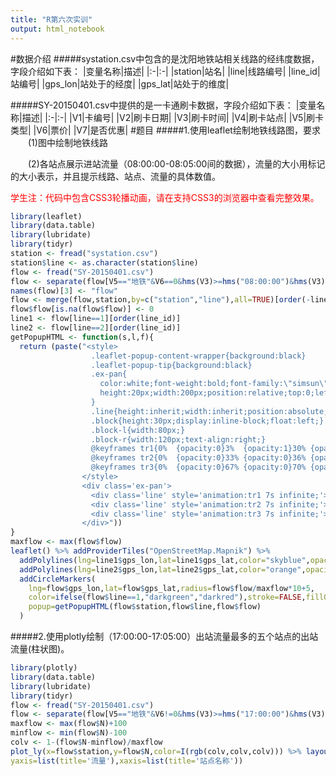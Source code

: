 ```yaml
---
title: "R第六次实训"
output: html_notebook
---
```

#数据介绍
#####systation.csv中包含的是沈阳地铁站相关线路的经纬度数据，字段介绍如下表：
|变量名称|描述|
|:-|:-|
|station|站名|
|line|线路编号|
|line_id|站编号|
|gps_lon|站处于的经度|
|gps_lat|站处于的维度|

#####SY-20150401.csv中提供的是一卡通刷卡数据，字段介绍如下表：
|变量名称|描述|
|:-|:-|
|V1|卡编号|
|V2|刷卡日期|
|V3|刷卡时间|
|V4|刷卡站点|
|V5|刷卡类型|
|V6|票价|
|V7|是否优惠|
#题目
#####1.使用leaflet绘制地铁线路图，要求
&emsp;&emsp;(1)图中绘制地铁线路

&emsp;&emsp;(2)各站点展示进站流量（08:00:00-08:05:00间的数据），流量的大小用标记的大小表示，并且提示线路、站点、流量的具体数值。

<font color="red">学生注：代码中包含CSS3轮播动画，请在支持CSS3的浏览器中查看完整效果。</font>
```r
library(leaflet)
library(data.table)
library(lubridate)
library(tidyr)
station <- fread("systation.csv")
station$line <- as.character(station$line)
flow <- fread("SY-20150401.csv")
flow <- separate(flow[V5=="地铁"&V6==0&hms(V3)>=hms("08:00:00")&hms(V3)<=hms("08:05:00"),.N,by=V4],V4,c("line","station"),sep = "号线",remove = TRUE)
names(flow)[3] <- "flow"
flow <- merge(flow,station,by=c("station","line"),all=TRUE)[order(-line)]
flow$flow[is.na(flow$flow)] <- 0
line1 <- flow[line==1][order(line_id)]
line2 <- flow[line==2][order(line_id)]
getPopupHTML <- function(s,l,f){
  return (paste("<style>
                  .leaflet-popup-content-wrapper{background:black}
                  .leaflet-popup-tip{background:black}
                  .ex-pan{
                    color:white;font-weight:bold;font-family:\"simsun\";font-size:15px;text-shadow:0px 0px 30px white;
                    height:20px;width:200px;position:relative;top:0;left:0;
                  }
                  .line{height:inherit;width:inherit;position:absolute;top:0;left:0;}
                  .block{height:30px;display:inline-block;float:left;}
                  .block-l{width:80px;}
                  .block-r{width:120px;text-align:right;}
                  @keyframes tr1{0%  {opacity:0}3%  {opacity:1}30% {opacity:1}33% {opacity:0}100%{opacity:0}}
                  @keyframes tr2{0%  {opacity:0}33% {opacity:0}36% {opacity:1}64% {opacity:1}67% {opacity:0}100%{opacity:0}}
                  @keyframes tr3{0%  {opacity:0}67% {opacity:0}70% {opacity:1}97% {opacity:1}100%{opacity:0}}
                </style>
                <div class='ex-pan'>
                  <div class='line' style='animation:tr1 7s infinite;'><div class='block block-l'>站点名称</div><div class='block block-r'>",s,"</div></div>
                  <div class='line' style='animation:tr2 7s infinite;'><div class='block block-l'>线路名称</div><div class='block block-r'>",l,"号线</div></div>
                  <div class='line' style='animation:tr3 7s infinite;'><div class='block block-l'>站点流量</div><div class='block block-r'>",f,"</div></div>
                </div>"))
}
maxflow <- max(flow$flow)
leaflet() %>% addProviderTiles("OpenStreetMap.Mapnik") %>% 
  addPolylines(lng=line1$gps_lon,lat=line1$gps_lat,color="skyblue",opacity=1) %>% 
  addPolylines(lng=line2$gps_lon,lat=line2$gps_lat,color="orange",opacity=1) %>%
  addCircleMarkers(
    lng=flow$gps_lon,lat=flow$gps_lat,radius=flow$flow/maxflow*10+5,
    color=ifelse(flow$line==1,"darkgreen","darkred"),stroke=FALSE,fillOpacity=1,
    popup=getPopupHTML(flow$station,flow$line,flow$flow)
  )

```
#####2.使用plotly绘制（17:00:00-17:05:00）出站流量最多的五个站点的出站流量(柱状图)。
```r
library(plotly)
library(data.table)
library(lubridate)
library(tidyr)
flow <- fread("SY-20150401.csv")
flow <- separate(flow[V5=="地铁"&V6!=0&hms(V3)>=hms("17:00:00")&hms(V3)<=hms("17:05:00"),.N,by=V4],V4,c("line","station"),sep = "号线",remove = TRUE)[order(-N)][1:5]
maxflow <- max(flow$N)+100
minflow <- min(flow$N)-100
colv <- 1-(flow$N-minflow)/maxflow
plot_ly(x=flow$station,y=flow$N,color=I(rgb(colv,colv,colv))) %>% layout(title = "2015年4月1日 17:00:00-17:05:00 出站流量最多的五个站点的出站流量(柱状图)",
yaxis=list(title='流量'),xaxis=list(title='站点名称'))
```

